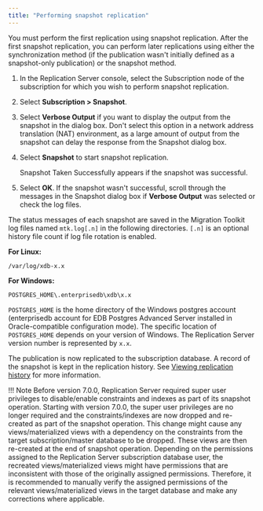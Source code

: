 ```yaml
---
title: "Performing snapshot replication"
---
```


<div id="perform_replication" class="registered_link"></div>

You must perform the first replication using snapshot replication. After the first snapshot replication, you can perform later replications using either the synchronization method (if the publication wasn't initially defined as a snapshot-only publication) or the snapshot method.

1.  In the Replication Server console, select the Subscription node of the subscription for which you wish to perform snapshot replication.

1.  Select **Subscription > Snapshot**. 

1.  Select **Verbose Output** if you want to display the output from the snapshot in the dialog box. Don't select this option in a network address translation (NAT) environment, as a large amount of output from the snapshot can delay the response from the Snapshot dialog box. 

1.  Select **Snapshot** to start snapshot replication.
    
    Snapshot Taken Successfully appears if the snapshot was successful. 

1.  Select **OK**. If the snapshot wasn't successful, scroll through the messages in the Snapshot dialog box  if **Verbose Output** was selected or check the log files.

The status messages of each snapshot are saved in the Migration Toolkit log files named `mtk.log[.n]` in the following directories. `[.n]` is an optional history file count if log file rotation is enabled. 

**For Linux:**

`/var/log/xdb-x.x`

**For Windows:**

`POSTGRES_HOME\.enterprisedb\xdb\x.x`

`POSTGRES_HOME` is the home directory of the Windows postgres account (enterprisedb account for EDB Postgres Advanced Server installed in Oracle-compatible configuration mode). The specific location of `POSTGRES_HOME` depends on your version of Windows. The Replication Server version number is represented by `x.x`.

The publication is now replicated to the subscription database. A record of the snapshot is kept in the replication history. See [Viewing replication history](../../07_common_operations/04_view_replication_history/#view_replication_history) for more information.

!!! Note
    Before version 7.0.0, Replication Server required super user privileges to disable/enable constraints and indexes as part of its snapshot operation. Starting with version 7.0.0, the super user privileges are no longer required and the constraints/indexes are now dropped and re-created as part of the snapshot operation. This change might cause any views/materialized views with a dependency on the constraints from the target subscription/master database to be dropped. These views are then re-created at the end of snapshot operation. Depending on the permissions assigned to the Replication Server subscription database user, the recreated views/materialized views might have permissions that are inconsistent with those of the originally assigned permissions. Therefore, it is recommended to manually verify the assigned permissions of the relevant views/materialized views in the target database and make any corrections where applicable.
